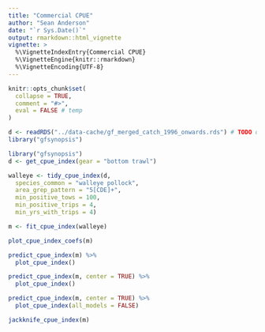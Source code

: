 ```yaml
---
title: "Commercial CPUE"
author: "Sean Anderson"
date: "`r Sys.Date()`"
output: rmarkdown::html_vignette
vignette: >
  %\VignetteIndexEntry{Commercial CPUE}
  %\VignetteEngine{knitr::rmarkdown}
  %\VignetteEncoding{UTF-8}
---
```


```r
knitr::opts_chunk$set(
  collapse = TRUE,
  comment = "#>",
  eval = FALSE # temp
)
```

```r
d <- readRDS("../data-cache/gf_merged_catch_1996_onwards.rds") # TODO deal with
library("gfsynopsis")
```

```r
library("gfsynopsis")
d <- get_cpue_index(gear = "bottom trawl")
```

```r
walleye <- tidy_cpue_index(d,
  species_common = "walleye pollock",
  area_grep_pattern = "5[CDE]+",
  min_positive_tows = 100,
  min_positive_trips = 4,
  min_yrs_with_trips = 4)
```

```r
m <- fit_cpue_index(walleye)
```

```r
plot_cpue_index_coefs(m)
```

```r
predict_cpue_index(m) %>%
  plot_cpue_index()

predict_cpue_index(m, center = TRUE) %>%
  plot_cpue_index()
```

```r
predict_cpue_index(m, center = TRUE) %>%
  plot_cpue_index(all_models = FALSE)
```

```r
jackknife_cpue_index(m)
```

